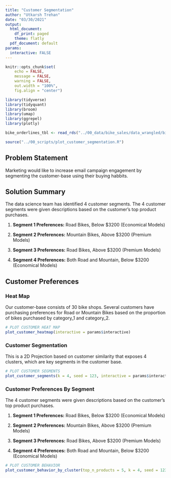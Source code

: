 ```yaml
---
title: "Customer Segmentation"
author: "Utkarsh Trehan"
date: "03/30/2021"
output:
  html_document:
    df_print: paged
    theme: flatly
  pdf_document: default
params:
  interactive: FALSE
---
```



```r
knitr::opts_chunk$set(
    echo = FALSE,
    message = FALSE,
    warning = FALSE,
    out.width = "100%",
    fig.align = "center")
```

```r
library(tidyverse)
library(tidyquant)
library(broom)
library(umap)
library(ggrepel)
library(plotly)
```

```r
bike_orderlines_tbl <- read_rds("../00_data/bike_sales/data_wrangled/bike_orderlines.rds")
```

```r
source("../00_scripts/plot_customer_segmentation.R")
```


## Problem Statement

Marketing would like to increase email campaign engagement by segmenting the customer-base using their buying habbits. 

## Solution Summary

The data science team has identified 4 customer segments. The 4 customer segments were given descriptions based on the customer's top product purchases. 

1. __Segment 1 Preferences:__ Road Bikes, Below $3200 (Economical Models)

2. __Segment 2 Preferences:__ Mountain Bikes, Above $3200 (Premium Models)

3. __Segment 3 Preferences:__ Road Bikes, Above $3200 (Premium Models)

4. __Segment 4 Preferences:__ Both Road and Mountain, Below $3200 (Economical Models)


## Customer Preferences

### Heat Map

Our customer-base consists of 30 bike shops. Several customers have purchasing preferences for Road or Mountain Bikes based on the proportion of bikes purchased by category_1 and category_2.

```r
# PLOT CUSTOMER HEAT MAP
plot_customer_heatmap(interactive = params$interactive)
```

### Customer Segmentation

This is a 2D Projection based on customer similarity that exposes 4 clusters, which are key segments in the customer base. 

```r
# PLOT CUSTOMER SEGMENTS
plot_customer_segments(k = 4, seed = 123, interactive = params$interactive)
```


### Customer Preferences By Segment

The 4 customer segments were given descriptions based on the customer's top product purchases. 

1. __Segment 1 Preferences:__ Road Bikes, Below $3200 (Economical Models)

2. __Segment 2 Preferences:__ Mountain Bikes, Above $3200 (Premium Models)

3. __Segment 3 Preferences:__ Road Bikes, Above $3200 (Premium Models)

4. __Segment 4 Preferences:__ Both Road and Mountain, Below $3200 (Economical Models)

```r
# PLOT CUSTOMER BEHAVIOR
plot_customer_behavior_by_cluster(top_n_products = 5, k = 4, seed = 123, interactive = params$interactive)
```

